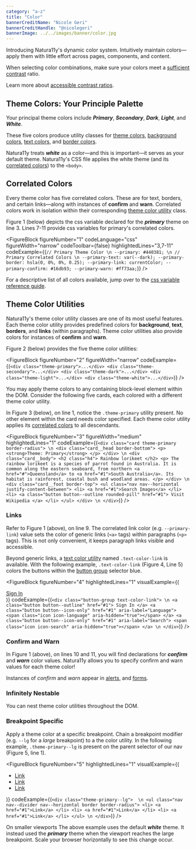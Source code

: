 ```yaml
---
category: "a-z"
title: "Color"
bannerCreditName: "Nicole Geri"
bannerCreditHandle: "@nicolegeri" 
bannerImage: ../../images/banner/color.jpg
---
```



<TextBlock>

Introducing Natura11y's dynamic color system. Intuitively maintain colors—apply them with little effort across pages, components, and content.

</TextBlock>

<AccessibilitySpotlight>

When selecting color combinations, make sure your colors meet a <a href="https://colorable.jxnblk.com/" target="_blank">sufficient contrast</a> ratio.

Learn more about <a href="https://www.w3.org/WAI/WCAG21/Understanding/contrast-minimum.html" target="_blank">accessible contrast ratios</a>.

</AccessibilitySpotlight>

<Divider id="themeColors" />

<TextBlock>

## Theme Colors: Your Principle Palette

Your principal theme colors include ***Primary***, ***Secondary***, ***Dark***, ***Light***, and ***White***.

</TextBlock>

<PrinciplePalette />

<TextBlock>

These five colors produce utility classes for <a href="#themeColorUtilities">theme colors</a>, <a href="#backgroundColorUtilities">background colors</a>, <a href="#1">text colors</a>, and <a href="#1">border colors</a>.

Natura11y treats ***white*** as a color&#8212;and this is important&#8212;it serves as your default theme. Natura11y's CSS file applies the white theme (and its <a href="#correlatedColors">correlated colors</a>) to the <code>&lt;body&gt;</code>.

</TextBlock>

<Divider id="correlatedColors" />

<TextBlock>

## Correlated Colors

Every theme color has five correlated colors. These are for text, borders, and certain links&#8212;along with instances of **confirm** and **warn**. Correlated colors work in isolation within their corresponding <a href="#themeColorUtilities">theme color utility</a> class.

Figure 1 (below) depicts the css variable declared for the ***primary*** theme on line 3. Lines 7-11 provide css variables for primary's correlated colors.

</TextBlock>

<FigureBlock 
    figureNumber="1"
    codeLanguage="css"
    figureWidth="narrow"
    codeToolbar={false}
    highlightedLines="3,7-11"
    codeExample={(`
        // Primary Theme Color \n
        --primary: #440381; \n
        // Primary Correlated Colors \n
        --primary-text: var(--dark);
        --primary-border: hsla(0, 0%, 0%, 0.25);
        --primary-link: currentColor;
        --primary-confirm: #16db93;
        --primary-warn: #ff73aa;
    `)}
/>

<TextBlock>

For a descriptive list of all colors available, jump over to the <a href="/docs/customization/#cp_color" target="blank">css variable reference guide</a>.

</TextBlock>

<Divider id="themeColorUtilities" />

<TextBlock>

## Theme Color Utilities

Natura11y's theme color utility classes are one of its most useful features. Each theme color utility provides predefined colors for <strong>background</strong>, <strong>text</strong>, <strong>borders</strong>, and <strong>links</strong> (within paragraphs). Theme color utilities also provide colors for instances of <strong>confirm</strong> and <strong>warn</strong>.   

Figure 2 (below) provides the five theme color utilities:

</TextBlock>

<FigureBlock 
    figureNumber="2"
    figureWidth="narrow"
    codeExample={(`
        <div class="theme-primary">...</div>
        <div class="theme-secondary">...</div>
        <div class="theme-dark">...</div>
        <div class="theme-light">...</div>
        <div class="theme-white">...</div>
    `)}
/>


<TextBlock>

You may apply theme colors to any containing block-level element within the DOM. Consider the following five cards, each colored with a different theme color utility.

</TextBlock>

<ThemeColors />

<TextBlock>

In Figure 3 (below), on line 1, notice the `.theme-primary` utility present. No other element within the card needs color specified. Each theme color utility applies its <a href="#correlatedColors">correlated colors</a> to all descendants. 

</TextBlock>

<FigureBlock 
    figureNumber="3"
    figureWidth="medium"
    highlightedLines="1"
    codeExample={(`
        <div class="card theme-primary border-radius"> \n
            <div class="card__head border-bottom">
                <p>
                    <strong>Theme: Primary</strong>
                </p>
            </div> \n
            <div class="card__body">
                <h2 class="h4">
                    Rainbow lorikeet
                </h2>
                <p>
                    The rainbow lorikeet is a species of parrot found in Australia. It is common along the eastern seaboard, from northern <a href="#">Queensland</a> to <a href="#1">South Australia</a>. Its habitat is rainforest, coastal bush and woodland areas.
                </p>
            </div> \n
            <div class="card__foot border-top">
                <ul class="nav nav--horizontal justify-content-between">
                    <li>
                        <a href="#1">Search Images</a>
                    </li>
                    <li>
                        <a class="button button--outline rounded-pill" href="#1">
                            Visit Wikipedia
                        </a>
                    </li>
                </ul>
            </div> \n
        </div>
    `)}
/>

<TextBlock>

### Links

Refer to Figure 1 (above), on line 9. The correlated link color (e.g. <code>--primary-link</code>) value sets the color of generic links (<code>&lt;a&gt;</code> tags) within paragraphs (<code>&lt;p&gt;</code> tags). This is not only convenient, it keeps paragraph links visible and accessible.

</TextBlock>

<LinkColors />

<TextBlock>

Beyond generic links, a <a href="#textColorUtilities">text color utility</a> named <code>.text-color-link</code> is available. With the following example, <code>.text-color-link</code> (Figure 4, Line 5) colors the buttons within the <a href="/docs/buttons/#theButtonGroup">button group</a> selector blue.   

</TextBlock>

<FigureBlock
    figureNumber="4"
    highlightedLines="1"
    visualExample={(
        <div class="button-group font-size-lg text-color-link">
            <a class="button button--outline" href="#1">
                Sign In
            </a>
            <a class="button button--icon-only" href="#1" aria-label="Language">
                <span class="icon icon-language" aria-hidden="true"></span>
            </a>
            <a class="button button--icon-only" href="#1" aria-label="Search">
                <span class="icon icon-search" aria-hidden="true"></span>
            </a>
        </div>
    )}
    codeExample={(`
        <div class="button-group text-color-link"> \n
            <a class="button button--outline" href="#1">
                Sign In
            </a>
            <a class="button button--icon-only" href="#1" aria-label="Language">
                <span class="icon icon-language" aria-hidden="true"></span>
            </a>
            <a class="button button--icon-only" href="#1" aria-label="Search">
                <span class="icon icon-search" aria-hidden="true"></span>
            </a> \n
        </div>
    `)}
/>

<TextBlock>

### Confirm and Warn

In Figure 1 (above), on lines 10 and 11, you will find declarations for ***confirm*** and ***warn*** color values. Natura11y allows you to specify confirm and warn values for each theme color!

</TextBlock>

<FeedbackColors />

<TextBlock>

Instances of *confirm* and *warn* appear in <a href="/docs/alerts">alerts</a>, and <a href="/docs/forms">forms</a>. 

</TextBlock>

<TextBlock>

### Infinitely Nestable

You can nest theme color utilities throughout the DOM.

</TextBlock>

<InfinitelyNestable />

<TextBlock>

### Breakpoint Specific

Apply a theme color at a specific breakpoint. Chain a breakpoint modifier (e.g. `--lg` for a *large* breakpoint) to a the color utility. In the following example, `.theme-primary--lg` is present on the parent selector of our nav (Figure 5, line 1).  

</TextBlock>


<FigureBlock
    figureNumber="5"
    highlightedLines="1"
    visualExample={(
        <div class="container narrow theme-primary--lg padding-4 border-radius">
            <ul class="nav nav--divider nav--horizontal border border-radius" role="navigation">
                <li>
                    <a href="#1">Link</a>
                </li>
                <li>
                    <a href="#1">Link</a>
                </li>
                <li>
                    <a href="#1">Link</a>
                </li>
            </ul>
        </div>
    )}
    codeExample={(`
        <div class="theme-primary--lg">  \n
            <ul class="nav nav--divider nav--horizontal border border-radius">
                <li>
                    <a href="#1">Link</a>
                </li>
                <li>
                    <a href="#1">Link</a>
                </li>
                <li>
                    <a href="#1">Link</a>
                </li>
            </ul> \n
        </div>
    `)}
/>

<TextBlock>

On smaller viewports The above example uses the default ***white*** theme. It instead used the ***primary*** theme when the viewport reaches the large breakpoint. Scale your browser horizontally to see this change occur.

</TextBlock>